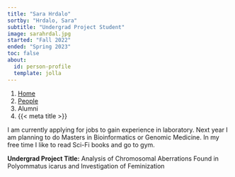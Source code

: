 ```yaml
---
title: "Sara Hrdalo"
sortby: "Hrdalo, Sara"
subtitle: "Undergrad Project Student"
image: sarahrdal.jpg
started: "Fall 2022"
ended: "Spring 2023"
toc: false
about:
  id: person-profile
  template: jolla
---
```

  
```{=html}
<nav aria-label="breadcrumb">
  <ol class="breadcrumb">
  <li class="breadcrumb-item"><a href="../../index.html">Home</a></li>
  <li class="breadcrumb-item"><a href="../../people.html">People</a></li>
  <li class="breadcrumb-item active">Alumni</li>
  <li class="breadcrumb-item active" aria-current="page">{{< meta title >}}</li>
  </ol>
  </nav>
```

:::{#person-profile}

I am currently applying for jobs to gain experience in laboratory. Next year I am planning to do Masters in Bioinformatics or Genomic Medicine. In my free time I like to read Sci-Fi books and go to gym.

**Undergrad Project Title:** Analysis of Chromosomal Aberrations Found in Polyommatus icarus and Investigation of Feminization

:::

